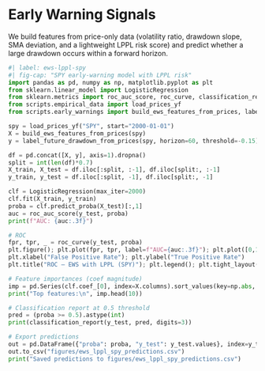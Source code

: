 
# Early Warning Signals

We build features from price-only data (volatility ratio, drawdown slope, SMA deviation, and a lightweight LPPL risk score) and predict whether a large drawdown occurs within a forward horizon.

```python
#| label: ews-lppl-spy
#| fig-cap: "SPY early-warning model with LPPL risk"
import pandas as pd, numpy as np, matplotlib.pyplot as plt
from sklearn.linear_model import LogisticRegression
from sklearn.metrics import roc_auc_score, roc_curve, classification_report
from scripts.empirical_data import load_prices_yf
from scripts.early_warnings import build_ews_features_from_prices, label_future_drawdown_from_prices

spy = load_prices_yf("SPY", start="2000-01-01")
X = build_ews_features_from_prices(spy)
y = label_future_drawdown_from_prices(spy, horizon=60, threshold=-0.15)

df = pd.concat([X, y], axis=1).dropna()
split = int(len(df)*0.7)
X_train, X_test = df.iloc[:split, :-1], df.iloc[split:, :-1]
y_train, y_test = df.iloc[:split, -1], df.iloc[split:, -1]

clf = LogisticRegression(max_iter=2000)
clf.fit(X_train, y_train)
proba = clf.predict_proba(X_test)[:,1]
auc = roc_auc_score(y_test, proba)
print(f"AUC: {auc:.3f}")

# ROC
fpr, tpr, _ = roc_curve(y_test, proba)
plt.figure(); plt.plot(fpr, tpr, label=f"AUC={auc:.3f}"); plt.plot([0,1],[0,1],'k--')
plt.xlabel("False Positive Rate"); plt.ylabel("True Positive Rate")
plt.title("ROC — EWS with LPPL (SPY)"); plt.legend(); plt.tight_layout(); plt.show()

# Feature importances (coef magnitude)
imp = pd.Series(clf.coef_[0], index=X.columns).sort_values(key=np.abs, ascending=False)
print("Top features:\n", imp.head(10))

# Classification report at 0.5 threshold
pred = (proba >= 0.5).astype(int)
print(classification_report(y_test, pred, digits=3))

# Export predictions
out = pd.DataFrame({"proba": proba, "y_test": y_test.values}, index=y_test.index)
out.to_csv("figures/ews_lppl_spy_predictions.csv")
print("Saved predictions to figures/ews_lppl_spy_predictions.csv")
```
